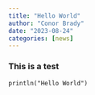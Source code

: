 ```yaml
---
title: "Hello World"
author: "Conor Brady"
date: "2023-08-24"
categories: [news]
---
```



### This is a test
```
println("Hello World")
```
